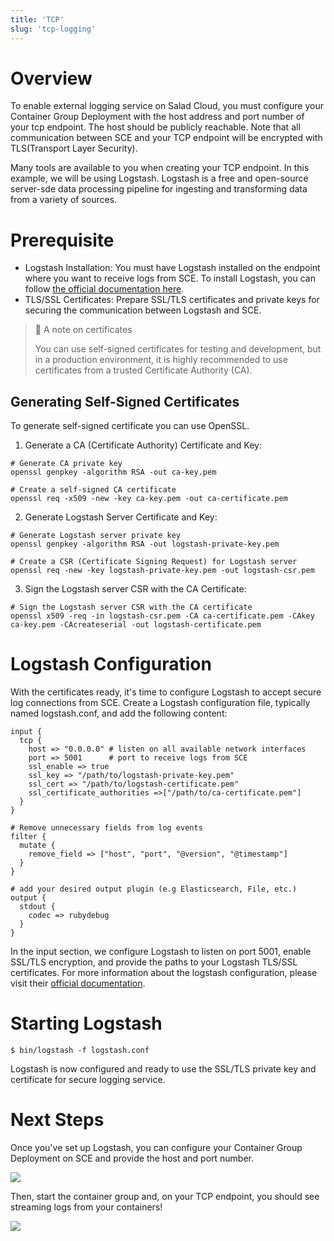 ```yaml
---
title: 'TCP'
slug: 'tcp-logging'
---
```


# Overview

To enable external logging service on Salad Cloud, you must configure your Container Group Deployment with the host
address and port number of your tcp endpoint. The host should be publicly reachable. Note that all communication between
SCE and your TCP endpoint will be encrypted with TLS(Transport Layer Security).

Many tools are available to you when creating your TCP endpoint. In this example, we will be using Logstash. Logstash is
a free and open-source server-sde data processing pipeline for ingesting and transforming data from a variety of
sources.

# Prerequisite

- Logstash Installation: You must have Logstash installed on the endpoint where you want to receive logs from SCE. To
  install Logstash, you can follow
  [the official documentation here](https://www.elastic.co/guide/en/logstash/current/installing-logstash.html).
- TLS/SSL Certificates: Prepare SSL/TLS certificates and private keys for securing the communication between Logstash
  and SCE.

> 📘 A note on certificates
>
> You can use self-signed certificates for testing and development, but in a production environment, it is highly
> recommended to use certificates from a trusted Certificate Authority (CA).

## Generating Self-Signed Certificates

To generate self-signed certificate you can use OpenSSL.

1. Generate a CA (Certificate Authority) Certificate and Key:

```Text shell
# Generate CA private key
openssl genpkey -algorithm RSA -out ca-key.pem

# Create a self-signed CA certificate
openssl req -x509 -new -key ca-key.pem -out ca-certificate.pem
```

2. Generate Logstash Server Certificate and Key:

```Text shell
# Generate Logstash server private key
openssl genpkey -algorithm RSA -out logstash-private-key.pem

# Create a CSR (Certificate Signing Request) for Logstash server
openssl req -new -key logstash-private-key.pem -out logstash-csr.pem
```

3. Sign the Logstash server CSR with the CA Certificate:

```Text shell
# Sign the Logstash server CSR with the CA certificate
openssl x509 -req -in logstash-csr.pem -CA ca-certificate.pem -CAkey ca-key.pem -CAcreateserial -out logstash-certificate.pem
```

# Logstash Configuration

With the certificates ready, it's time to configure Logstash to accept secure log connections from SCE. Create a
Logstash configuration file, typically named logstash.conf, and add the following content:

```Text shell
input {
  tcp {
    host => "0.0.0.0" # listen on all available network interfaces
    port => 5001      # port to receive logs from SCE
    ssl_enable => true
    ssl_key => "/path/to/logstash-private-key.pem"
    ssl_cert => "/path/to/logstash-certificate.pem"
    ssl_certificate_authorities =>["/path/to/ca-certificate.pem"]
  }
}

# Remove unnecessary fields from log events
filter {
  mutate {
    remove_field => ["host", "port", "@version", "@timestamp"]
  }
}

# add your desired output plugin (e.g Elasticsearch, File, etc.)
output {
  stdout {
    codec => rubydebug
  }
}
```

In the input section, we configure Logstash to listen on port 5001, enable SSL/TLS encryption, and provide the paths to
your Logstash TLS/SSL certificates. For more information about the logstash configuration, please visit their
[official documentation](https://www.elastic.co/guide/en/logstash/current/plugins-inputs-tcp.html).

# Starting Logstash

```Text shell
$ bin/logstash -f logstash.conf
```

Logstash is now configured and ready to use the SSL/TLS private key and certificate for secure logging service.

# Next Steps

Once you've set up Logstash, you can configure your Container Group Deployment on SCE and provide the host and port
number.

<img src="/container-engine/images/ca6ca65-image1.png" />

Then, start the container group and, on your TCP endpoint, you should see streaming logs from your containers!

<img src="/container-engine/images/7d010f9-image2.png" />
